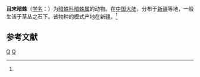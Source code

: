 {{Speciesbox
| taxon = Amaurobius qiemuensis
| binomial_authority = (Hu et Wu, 1989)<ref name='id14054'>{{cite web| url =http://www.bioinfo.cn/db05/BjdwSpecies.php?action=view&id=14054| title =且末暗蛛| work =《中国动物物种编目数据库》| publisher =中国科学院微生物研究所| author =中国科学院动物研究所| accessdate =2009-04-28| deadurl =yes| archiveurl =https://web.archive.org/web/20160305061333/http://www.bioinfo.cn/db05/BjdwSpecies.php?action=view&id=14054| archivedate =2016-03-05}}</ref>
}}

'''且末暗蛛'''（[[学名|学名]]：{{lang|la|''Amaurobius qiemuensis''}}）为[[暗蛛科|暗蛛科]][[暗蛛属|暗蛛属]]的动物。在[[中国大陆|中国大陆]]，分布于[[新疆|新疆]]等地，一般生活于草丛之石下。该物种的模式产地在新疆。<ref name='id14054'/>

== 参考文献 ==
{{reflist}}

{{蜘蛛小作品}}

{{Taxonbar}}
[[Category:_1989年描述的动物|Q]]
[[Category:暗蛛属|Q]]